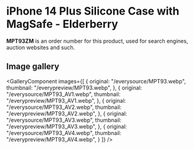 
# iPhone 14 Plus Silicone Case with MagSafe - Elderberry

<Callout type='info' emoji='👉🏻'>**MPT93ZM** is an order number for this product, used for search engines, auction websites and such.</Callout>

## Image gallery

<GalleryComponent
    images={[
      {
        original: "/everysource/MPT93.webp",
        thumbnail: "/everypreview/MPT93.webp",
      },
      {
        original: "/everysource/MPT93_AV1.webp",
        thumbnail: "/everypreview/MPT93_AV1.webp",
      },
      {
        original: "/everysource/MPT93_AV2.webp",
        thumbnail: "/everypreview/MPT93_AV2.webp",
      },
      {
        original: "/everysource/MPT93_AV3.webp",
        thumbnail: "/everypreview/MPT93_AV3.webp",
      },
      {
        original: "/everysource/MPT93_AV4.webp",
        thumbnail: "/everypreview/MPT93_AV4.webp",
      }
    ]}
  />
